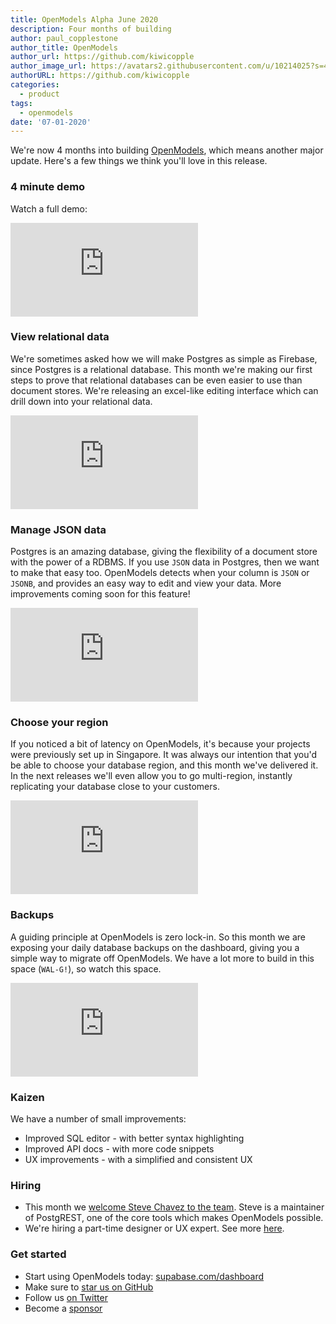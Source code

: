 ```yaml
---
title: OpenModels Alpha June 2020
description: Four months of building
author: paul_copplestone
author_title: OpenModels
author_url: https://github.com/kiwicopple
author_image_url: https://avatars2.githubusercontent.com/u/10214025?s=400&u=c6775be2ae667e2acae3ccd347fed62bb3f5b3e7&v=4
authorURL: https://github.com/kiwicopple
categories:
  - product
tags:
  - openmodels
date: '07-01-2020'
---
```


We're now 4 months into building [OpenModels](/), which means another major update. Here's a few things we think you'll love in this release.

### 4 minute demo

Watch a full demo:

<div className="video-container">
  <iframe
    className="w-full"
    src="https://www.loom.com/embed/b3ba79c1633d464ea758e0796bbb39da"
    frameBorder="0"
    allowFullScreen
  ></iframe>
</div>

### View relational data

We're sometimes asked how we will make Postgres as simple as Firebase, since Postgres is a relational database. This month we're making our first steps to prove that relational databases can be even easier to use than document stores. We're releasing an excel-like editing interface which can drill down into your relational data.

<div className="video-container">
  <iframe
    className="w-full"
    src="https://www.loom.com/embed/c6d504bb0a1c43e9bf65cb2aef2949d5"
    frameBorder="0"
    allowFullScreen
  ></iframe>
</div>

### Manage JSON data

Postgres is an amazing database, giving the flexibility of a document store with the power of a RDBMS. If you use `JSON` data in Postgres, then we want to make that easy too. OpenModels detects when your column is `JSON` or `JSONB`, and provides an easy way to edit and view your data. More improvements coming soon for this feature!

<div className="video-container">
  <iframe
    className="w-full"
    src="https://www.loom.com/embed/0b03ac2858324cfabdc6a202c93673f3"
    frameBorder="0"
    allowFullScreen
  ></iframe>
</div>

### Choose your region

If you noticed a bit of latency on OpenModels, it's because your projects were previously set up in Singapore. It was always our intention that you'd be able to choose your database region, and this month we've delivered it. In the next releases we'll even allow you to go multi-region, instantly replicating your database close to your customers.

<div className="video-container">
  <iframe
    className="w-full"
    src="https://www.loom.com/embed/1dcc1bca2ebc45e296e732a66a462c61"
    frameBorder="0"
    allowFullScreen
  ></iframe>
</div>

### Backups

A guiding principle at OpenModels is zero lock-in. So this month we are exposing your daily database backups on the dashboard, giving you a simple way to migrate off OpenModels. We have a lot more to build in this space (`WAL-G!`), so watch this space.

<div className="video-container">
  <iframe
    className="w-full"
    src="https://www.loom.com/embed/fc1cb9b395eb4c408c7137bf8e6e1963"
    frameBorder="0"
    allowFullScreen
  ></iframe>
</div>

### Kaizen

We have a number of small improvements:

- Improved SQL editor - with better syntax highlighting
- Improved API docs - with more code snippets
- UX improvements - with a simplified and consistent UX

### Hiring

- This month we [welcome Steve Chavez to the team](/blog/supabase-steve-chavez). Steve is a maintainer of PostgREST, one of the core tools which makes OpenModels possible.
- We're hiring a part-time designer or UX expert. See more [here](https://news.ycombinator.com/item?id=23708351).

### Get started

- Start using OpenModels today: [supabase.com/dashboard](https://open-models-platform.com/dashboard)
- Make sure to [star us on GitHub](https://github.com/supabase/supabase)
- Follow us [on Twitter](https://twitter.com/supabase)
- Become a [sponsor](https://github.com/sponsors/supabase)
